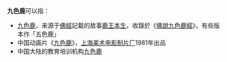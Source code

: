 '''九色鹿'''可以指：
*[[九色鹿_(佛教)|九色鹿]]，来源于[[佛經|佛經]]記載的故事[[鹿王本生|鹿王本生]]，收錄於《[[佛說九色鹿經|佛說九色鹿經]]》，有些版本作「五色鹿」
*中国动画片《[[九色鹿_(动画)|九色鹿]]》，[[上海美术电影制片厂|上海美术电影制片厂]]1981年出品
*中国大陆的教育培训机构[[九色鹿(培训机构)|九色鹿]]
{{disambig|Cat=三字消歧义|J}}
